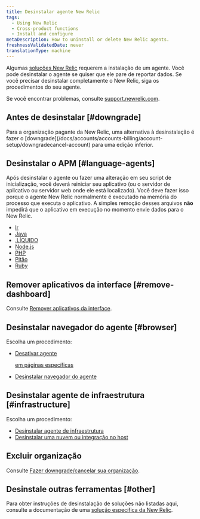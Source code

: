 ```yaml
---
title: Desinstalar agente New Relic
tags:
  - Using New Relic
  - Cross-product functions
  - Install and configure
metaDescription: How to uninstall or delete New Relic agents.
freshnessValidatedDate: never
translationType: machine
---
```


Algumas [soluções New Relic](https://newrelic.com/instant-observability/) requerem a instalação de um agente. Você pode desinstalar o agente se quiser que ele pare de reportar dados. Se você precisar desinstalar completamente o New Relic, siga os procedimentos do seu agente.

Se você encontrar problemas, consulte [support.newrelic.com](https://support.newrelic.com).

## Antes de desinstalar [#downgrade]

<Callout variant="important">
  Para a organização pagante da New Relic, uma alternativa à desinstalação é fazer o [downgrade](/docs/accounts/accounts-billing/account-setup/downgradecancel-account) para uma edição inferior.
</Callout>

## Desinstalar o APM [#language-agents]

Após desinstalar o agente <InlinePopover type="apm"/>ou fazer uma alteração em seu script de inicialização, você deverá reiniciar seu aplicativo (ou o servidor de aplicativo ou servidor web onde ele está localizado). Você deve fazer isso porque o agente New Relic normalmente é executado na memória do processo que executa o aplicativo. A simples remoção desses arquivos **não** impedirá que o aplicativo em execução no momento envie dados para o New Relic.

* [Ir](/docs/agents/go-agent/installation-configuration/uninstall-go-agent)
* [Java](/docs/agents/java-agent/installation/uninstall-java-agent)
* [.LÍQUIDO](/docs/agents/net-agent/installation-configuration/uninstall-net-agent)
* [Node.js](/docs/agents/nodejs-agent/installation-configuration/uninstall-nodejs-agent)
* [PHP](/docs/agents/php-agent/advanced-installation/uninstalling-php-agent)
* [Pitão](/docs/agents/python-agent/installation-configuration/uninstall-python-agent)
* [Ruby](/docs/agents/ruby-agent/installation-configuration/uninstall-ruby-agent)

## Remover aplicativos da interface [#remove-dashboard]

Consulte [Remover aplicativos da interface](/docs/apm/new-relic-apm/maintenance/remove-applications-new-relic).

## Desinstalar navegador do agente [#browser]

Escolha um procedimento:

* [Desativar agente ](/docs/browser/new-relic-browser/installation/disable-browser-monitoring-specific-pages)

  <InlinePopover type="browser">[](/docs/browser/new-relic-browser/installation/disable-browser-monitoring-specific-pages)</InlinePopover>

  [em páginas específicas](/docs/browser/new-relic-browser/installation/disable-browser-monitoring-specific-pages)

* [Desinstalar navegador do agente](/docs/browser/new-relic-browser/installation/delete-apps-new-relic-browser)

## Desinstalar agente de infraestrutura [#infrastructure]

Escolha um procedimento:

* [Desinstalar agente de infraestrutura](/docs/infrastructure/new-relic-infrastructure/installation/uninstall-infrastructure-agent)
* [Desinstalar uma nuvem ou integração no host](/docs/infrastructure/install-infrastructure-agent/update-or-uninstall/uninstall-infrastructure-integrations)

## Excluir organização

Consulte [Fazer downgrade/cancelar sua organização](/docs/accounts/accounts/account-maintenance/cancel-or-delete-your-new-relic-account).

## Desinstale outras ferramentas [#other]

Para obter instruções de desinstalação de soluções não listadas aqui, consulte a documentação de uma [solução específica da New Relic](https://newrelic.com/instant-observability/).